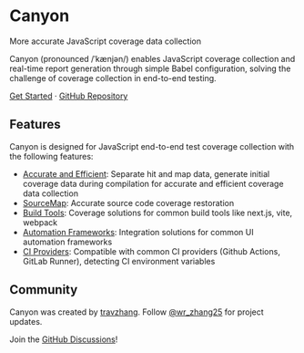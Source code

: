 # Canyon

More accurate JavaScript coverage data collection

Canyon (pronounced /ˈkænjən/) enables JavaScript coverage collection and real-time report generation through simple Babel configuration, solving the challenge of coverage collection in end-to-end testing.

[Get Started](/documentation/getting-started/introduction) · [GitHub Repository](https://github.com/canyon-project/canyon)

## Features

Canyon is designed for JavaScript end-to-end test coverage collection with the following features:

- [Accurate and Efficient](/documentation/core-concepts/separate-hit-and-map): Separate hit and map data, generate initial coverage data during compilation for accurate and efficient coverage data collection
- [SourceMap](/documentation/core-concepts/restore-source-code-coverage): Accurate source code coverage restoration
- [Build Tools](/documentation/installation/getting-started): Coverage solutions for common build tools like next.js, vite, webpack
- [Automation Frameworks](/documentation/end-to-end-testing/getting-started): Integration solutions for common UI automation frameworks
- [CI Providers](/documentation/reference/provider): Compatible with common CI providers (Github Actions, GitLab Runner), detecting CI environment variables

## Community

Canyon was created by [travzhang](https://github.com/zhangtao25).
Follow [@wr_zhang25](https://twitter.com/wr_zhang25) for project updates.

Join the [GitHub Discussions](https://github.com/canyon-project/canyon/discussions)!

